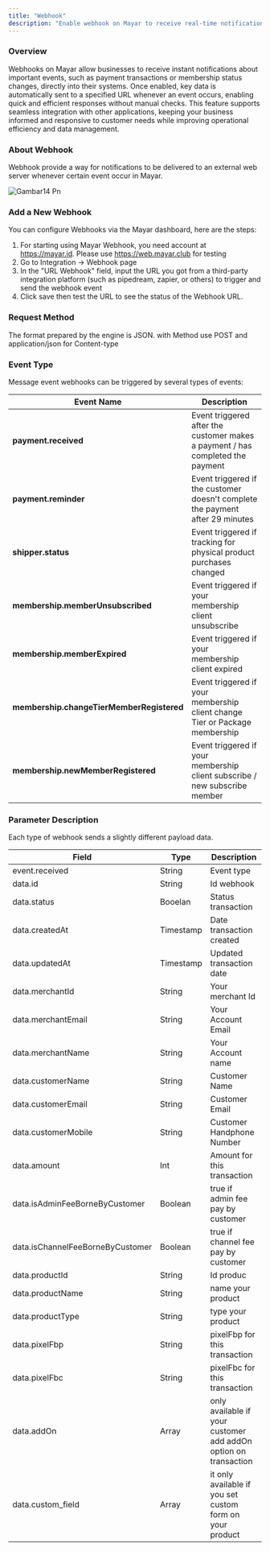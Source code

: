```yaml
---
title: "Webhook"
description: "Enable webhook on Mayar to receive real-time notifications and automate data processes that simplify your business management!"
---
```


### Overview

Webhooks on Mayar allow businesses to receive instant notifications about important events, such as payment transactions or membership status changes, directly into their systems. Once enabled, key data is automatically sent to a specified URL whenever an event occurs, enabling quick and efficient responses without manual checks. This feature supports seamless integration with other applications, keeping your business informed and responsive to customer needs while improving operational efficiency and data management.

### About Webhook

Webhook provide a way for notifications to be delivered to an external web server whenever certain event occur in Mayar.

![Gambar14 Pn](/images/gambar14.png)

### Add a New Webhook

You can configure Webhooks via the Mayar dashboard, here are the steps:

1. For starting using Mayar Webhook, you need account at https://mayar.id. Please use https://web.mayar.club for testing
2. Go to Integration -\> Webhook page
3. In the "URL Webhook" field, input the URL you got from a third-party integration platform (such as pipedream, zapier, or others) to trigger and send the webhook event
4. Click save then test the URL to see the status of the Webhook URL.

### Request Method

The format prepared by the engine is ​JSON​. with Method use POST and application/json for Content-type

### Event Type

Message event webhooks can be triggered by several types of events:

| **Event Name**                            | **Description**                                                                |
| ----------------------------------------- | ------------------------------------------------------------------------------ |
| **payment.received**                      | Event triggered after the customer makes a payment / has completed the payment |
| **payment.reminder**                      | Event triggered if the customer doesn't complete the payment after 29 minutes  |
| **shipper.status**                        | Event triggered if tracking for physical product purchases changed             |
| **membership.memberUnsubscribed**         | Event triggered if your membership client unsubscribe                          |
| **membership.memberExpired**              | Event triggered if your membership client expired                              |
| **membership.changeTierMemberRegistered** | Event triggered if your membership client change Tier or Package membership    |
| **membership.newMemberRegistered**        | Event triggered if your membership client subscribe / new subscribe member     |

### Parameter Description

Each type of webhook sends a slightly different payload data.

| **Field**                        | **Type**  | **Description**                                                 |
| -------------------------------- | --------- | --------------------------------------------------------------- |
| event.received                   | String    | Event type                                                      |
| data.id                          | String    | Id webhook                                                      |
| data.status                      | Booelan   | Status transaction                                              |
| data.createdAt                   | Timestamp | Date transaction created                                        |
| data.updatedAt                   | Timestamp | Updated transaction date                                        |
| data.merchantId                  | String    | Your merchant Id                                                |
| data.merchantEmail               | String    | Your Account Email                                              |
| data.merchantName                | String    | Your Account name                                               |
| data.customerName                | String    | Customer Name                                                   |
| data.customerEmail               | String    | Customer Email                                                  |
| data.customerMobile              | String    | Customer Handphone Number                                       |
| data.amount                      | Int       | Amount for this transaction                                     |
| data.isAdminFeeBorneByCustomer   | Boolean   | true if admin fee pay by customer                               |
| data.isChannelFeeBorneByCustomer | Boolean   | true if channel fee pay by customer                             |
| data.productId                   | String    | Id produc                                                       |
| data.productName                 | String    | name your product                                               |
| data.productType                 | String    | type your product                                               |
| data.pixelFbp                    | String    | pixelFbp for this transaction                                   |
| data.pixelFbc                    | String    | pixelFbc for this transaction                                   |
| data.addOn                       | Array     | only available if your customer add addOn option on transaction |
| data.custom_field                | Array     | it only available if you set custom form on your product        |